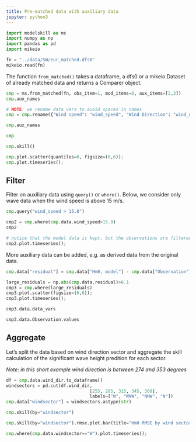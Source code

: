 ```yaml
---
title: Pre-matched data with auxiliary data
jupyter: python3
---
```





```python
import modelskill as ms
import numpy as np
import pandas as pd
import mikeio
```

```python
fn = "../data/SW/eur_matched.dfs0"
mikeio.read(fn)
```

The function `from_matched()` takes a dataframe, a dfs0 or a mikeio.Dataset of already matched data and returns a Comparer object.

```python
cmp = ms.from_matched(fn, obs_item=1, mod_items=0, aux_items=[2,3])
cmp.aux_names
```

```python
# NOTE: we rename data_vars to avoid spaces in names
cmp = cmp.rename({"Wind speed": "wind_speed", "Wind Direction": "wind_dir"})
```

```python
cmp.aux_names
```

```python
cmp
```

```python
cmp.skill()
```

```python
cmp.plot.scatter(quantiles=0, figsize=(6,6));
cmp.plot.timeseries();
```

## Filter 

Filter on auxiliary data using `query()` or `where()`. Below, we consider only wave data when the wind speed is above 15 m/s.

```python
cmp.query("wind_speed > 15.0")
```

```python
cmp2 = cmp.where(cmp.data.wind_speed>15.0)
cmp2
```

```python
# notice that the model data is kept, but the observations are filtered
cmp2.plot.timeseries();
```

More auxiliary data can be added, e.g. as derived data from the original data. 

```python
cmp.data["residual"] = cmp.data["Hm0, model"] - cmp.data["Observation"]
```

```python
large_residuals = np.abs(cmp.data.residual)>0.1
cmp3 = cmp.where(large_residuals)
cmp3.plot.scatter(figsize=(6,6));
cmp3.plot.timeseries();
```

```python
cmp3.data.data_vars
```

```python
cmp3.data.Observation.values
```

## Aggregate

Let's split the data based on wind direction sector and aggregate the skill calculation of the significant wave height predition for each sector.

*Note: in this short example wind direction is between 274 and 353 degrees*

```python
df = cmp.data.wind_dir.to_dataframe()
windsectors = pd.cut(df.wind_dir,
                                [255, 285, 315, 345, 360],
                                labels=["W", "WNW", "NNW", "N"])
cmp.data["windsector"] = windsectors.astype(str)
```

```python
cmp.skill(by="windsector")
```

```python
cmp.skill(by="windsector").rmse.plot.bar(title="Hm0 RMSE by wind sector");
```

```python
cmp.where(cmp.data.windsector=="W").plot.timeseries();
```

